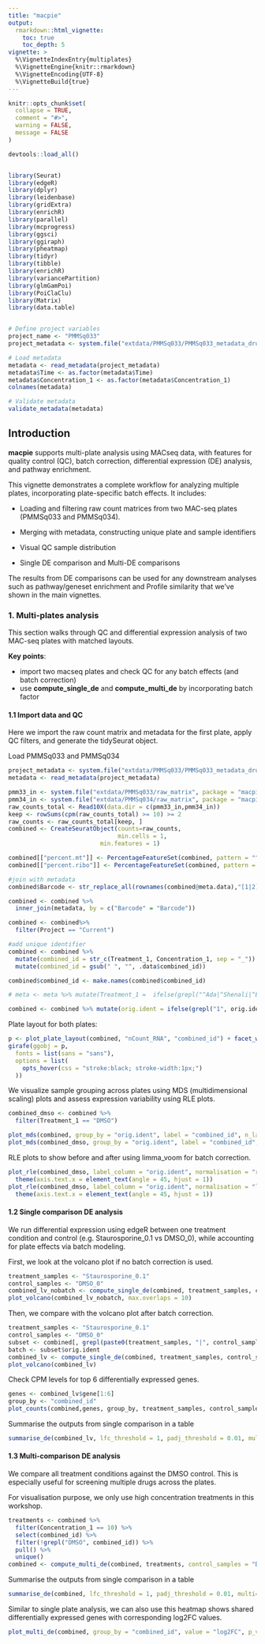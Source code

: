 ```yaml
---
title: "macpie"
output:
  rmarkdown::html_vignette:
    toc: true
    toc_depth: 5
vignette: >
  %\VignetteIndexEntry{multiplates}
  %\VignetteEngine{knitr::rmarkdown}
  %\VignetteEncoding{UTF-8}
  %\VignetteBuild{true}
---
```


```r
knitr::opts_chunk$set(
  collapse = TRUE,
  comment = "#>",
  warning = FALSE,
  message = FALSE
)
```


```r
devtools::load_all()


library(Seurat)
library(edgeR)
library(dplyr)
library(leidenbase)
library(gridExtra)
library(enrichR)
library(parallel)
library(mcprogress)
library(ggsci)
library(ggiraph)
library(pheatmap)
library(tidyr)
library(tibble)
library(enrichR)
library(variancePartition)
library(glmGamPoi)
library(PoiClaClu)
library(Matrix)
library(data.table)


# Define project variables
project_name <- "PMMSq033"
project_metadata <- system.file("extdata/PMMSq033/PMMSq033_metadata_drugnames.csv", package = "macpie")

# Load metadata
metadata <- read_metadata(project_metadata)
metadata$Time <- as.factor(metadata$Time)
metadata$Concentration_1 <- as.factor(metadata$Concentration_1)
colnames(metadata)

# Validate metadata
validate_metadata(metadata)

```

## Introduction 

<b>macpie</b> supports multi-plate analysis using MACseq data, with features for quality control (QC), batch correction, differential expression (DE) analysis, and pathway enrichment.

This vignette demonstrates a complete workflow for analyzing multiple plates, incorporating plate-specific batch effects. It includes:

- Loading and filtering raw count matrices from two MAC-seq plates (PMMSq033 and PMMSq034).

- Merging with metadata, constructing unique plate and sample identifiers

- Visual QC sample distribution

- Single DE comparison and Multi-DE comparisons


The results from DE comparisons can be used for any downstream analyses such as pathway/geneset enrichment and Profile similarity that we've shown in the main vignettes. 


### 1. Multi-plates analysis

This section walks through QC and differential expression analysis of two MAC-seq plates with matched layouts.


**Key points**: 

  - import two macseq plates and check QC for any batch effects (and batch correction)
  - use **compute_single_de** and **compute_multi_de** by incorporating batch factor

#### 1.1 Import data and QC

Here we import the raw count matrix and metadata for the first plate, apply QC filters, and generate the tidySeurat object.

Load PMMSq033 and PMMSq034

```r
project_metadata <- system.file("extdata/PMMSq033/PMMSq033_metadata_drugnames.csv", package = "macpie")
metadata <- read_metadata(project_metadata)

pmm33_in <- system.file("extdata/PMMSq033/raw_matrix", package = "macpie")
pmm34_in <- system.file("extdata/PMMSq034/raw_matrix", package = "macpie")
raw_counts_total <- Read10X(data.dir = c(pmm33_in,pmm34_in))
keep <- rowSums(cpm(raw_counts_total) >= 10) >= 2
raw_counts <- raw_counts_total[keep, ]
combined <- CreateSeuratObject(counts=raw_counts,
                               min.cells = 1,
                          min.features = 1)

combined[["percent.mt"]] <- PercentageFeatureSet(combined, pattern = "^mt-|^MT-")
combined[["percent.ribo"]] <- PercentageFeatureSet(combined, pattern = "^Rp[slp][[:digit:]]|^Rpsa|^RP[SLP][[:digit:]]|^RPSA")

#join with metadata
combined$Barcode <- str_replace_all(rownames(combined@meta.data),"[1|2]_","")

combined <- combined %>%
  inner_join(metadata, by = c("Barcode" = "Barcode"))

combined <- combined%>%
  filter(Project == "Current")

#add unique identifier
combined <- combined %>%
  mutate(combined_id = str_c(Treatment_1, Concentration_1, sep = "_")) %>%
  mutate(combined_id = gsub(" ", "", .data$combined_id))

combined$combined_id <- make.names(combined$combined_id)

```

```r
# meta <- meta %>% mutate(Treatment_1 =  ifelse(grepl("^Ada|^Shenali|^EMPTY$", Treatment_1), Treatment_1, paste0("ML_", Treatment_1)))

combined <- combined %>% mutate(orig.ident = ifelse(grepl("1", orig.ident), "PMMSq033","PMMSq034"))
```


Plate layout for both plates:


```r
p <- plot_plate_layout(combined, "nCount_RNA", "combined_id") + facet_wrap(~orig.ident)
girafe(ggobj = p, 
  fonts = list(sans = "sans"),
  options = list(
    opts_hover(css = "stroke:black; stroke-width:1px;")
  ))

```



We visualize sample grouping across plates using MDS (multidimensional scaling) plots and assess expression variability using RLE plots.

```r
combined_dmso <- combined %>%
  filter(Treatment_1 == "DMSO")
```

```r
plot_mds(combined, group_by = "orig.ident", label = "combined_id", n_labels = 30)
plot_mds(combined_dmso, group_by = "orig.ident", label = "combined_id", n_labels = 30)
```

RLE plots to show before and after using limma_voom for batch correction.  


```r
plot_rle(combined_dmso, label_column = "orig.ident", normalisation = "raw") + scale_x_discrete(drop = FALSE) + 
  theme(axis.text.x = element_text(angle = 45, hjust = 1))
plot_rle(combined_dmso, label_column = "orig.ident", normalisation = "limma_voom") + scale_x_discrete(drop = FALSE) + 
  theme(axis.text.x = element_text(angle = 45, hjust = 1))

```

#### 1.2 Single comparison DE analysis 

We run differential expression using edgeR between one treatment condition and control (e.g. Staurosporine_0.1 vs DMSO_0), while accounting for plate effects via batch modeling.

First, we look at the volcano plot if no batch correction is used.

```r
treatment_samples <- "Staurosporine_0.1"
control_samples <- "DMSO_0"
combined_lv_nobatch <- compute_single_de(combined, treatment_samples, control_samples, method =  "limma_voom")
plot_volcano(combined_lv_nobatch, max.overlaps = 10)

```

Then, we compare with the volcano plot after batch correction.


```r
treatment_samples <- "Staurosporine_0.1"
control_samples <- "DMSO_0"
subset <- combined[, grepl(paste0(treatment_samples, "|", control_samples), combined$combined_id)]
batch <- subset$orig.ident
combined_lv <- compute_single_de(combined, treatment_samples, control_samples, method = "limma_voom", batch = batch)
plot_volcano(combined_lv)

```

Check CPM levels for top 6 differentially expressed genes.

```r
genes <- combined_lv$gene[1:6]
group_by <- "combined_id"
plot_counts(combined,genes, group_by, treatment_samples, control_samples, normalisation = "cpm")

```

Summarise the outputs from single comparison in a table

```r
summarise_de(combined_lv, lfc_threshold = 1, padj_threshold = 0.01, multi=FALSE)
```

#### 1.3 Multi-comparison DE analysis 

We compare all treatment conditions against the DMSO control. This is especially useful for screening multiple drugs across the plates.

For visualisation purpose, we only use high concentration treatments in this workshop. 

```r
treatments <- combined %>%
  filter(Concentration_1 == 10) %>%
  select(combined_id) %>%
  filter(!grepl("DMSO", combined_id)) %>%
  pull() %>%
  unique()
combined <- compute_multi_de(combined, treatments, control_samples = "DMSO_0", method = "edgeR", num_cores = 2, batch = batch)
```

Summarise the outputs from single comparison in a table

```r
summarise_de(combined, lfc_threshold = 1, padj_threshold = 0.01, multi=TRUE)
```


Similar to single plate analysis, we can also use this heatmap shows shared differentially expressed genes with corresponding log2FC values.

```r
plot_multi_de(combined, group_by = "combined_id", value = "log2FC", p_value_cutoff = 0.01, direction="up", n_genes = 5, control = "DMSO_0", by="fc")

```
